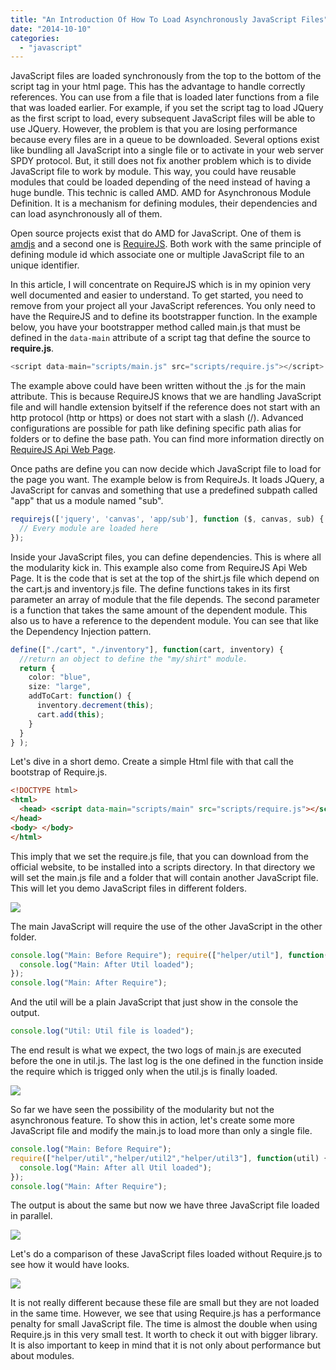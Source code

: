 ```yaml
---
title: "An Introduction Of How To Load Asynchronously JavaScript Files"
date: "2014-10-10"
categories: 
  - "javascript"
---
```


JavaScript files are loaded synchronously from the top to the bottom of the script tag in your html page. This has the advantage to handle correctly references. You can use from a file that is loaded later functions from a file that was loaded earlier. For example, if you set the script tag to load JQuery as the first script to load, every subsequent JavaScript files will be able to use JQuery. However, the problem is that you are losing performance because every files are in a queue to be downloaded. Several options exist like bundling all JavaScript into a single file or to activate in your web server SPDY protocol. But, it still does not fix another problem which is to divide JavaScript file to work by module. This way, you could have reusable modules that could be loaded depending of the need instead of having a huge bundle. This technic is called AMD. AMD for Asynchronous Module Definition. It is a mechanism for defining modules, their dependencies and can load asynchronously all of them.

Open source projects exist that do AMD for JavaScript. One of them is [amdjs](https://github.com/amdjs/amdjs-api) and a second one is [RequireJS](http://requirejs.org/). Both work with the same principle of defining module id which associate one or multiple JavaScript file to an unique identifier.

In this article, I will concentrate on RequireJS which is in my opinion very well documented and easier to understand. To get started, you need to remove from your project all your JavaScript references. You only need to have the RequireJS and to define its bootstrapper function. In the example below, you have your bootstrapper method called main.js that must be defined in the `data-main` attribute of a script tag that define the source to **require.js**.

```typescript
<script data-main="scripts/main.js" src="scripts/require.js"></script> 
``` 


The example above could have been written without the .js for the main attribute. This is because RequireJS knows that we are handling JavaScript file and will handle extension byitself if the reference does not start with an http protocol (http or https) or does not start with a slash (/). Advanced configurations are possible for path like defining specific path alias for folders or to define the base path. You can find more information directly on [RequireJS Api Web Page](http://requirejs.org/docs/api.html#jsfiles).

Once paths are define you can now decide which JavaScript file to load for the page you want. The example below is from RequireJs. It loads JQuery, a JavaScript for canvas and something that use a predefined subpath called "app" that us a module named "sub". 

```typescript
requirejs(['jquery', 'canvas', 'app/sub'], function ($, canvas, sub) { 
  // Every module are loaded here 
}); 
``` 


Inside your JavaScript files, you can define dependencies. This is where all the modularity kick in. This example also come from RequireJS Api Web Page. It is the code that is set at the top of the shirt.js file which depend on the cart.js and inventory.js file. The define functions takes in its first parameter an array of module that the file depends. The second parameter is a function that takes the same amount of the dependent module. This also us to have a reference to the dependent module. You can see that like the Dependency Injection pattern.

```typescript
define(["./cart", "./inventory"], function(cart, inventory) { 
  //return an object to define the "my/shirt" module. 
  return { 
    color: "blue", 
    size: "large", 
    addToCart: function() { 
      inventory.decrement(this); 
      cart.add(this); 
    } 
  } 
} ); 
``` 


Let's dive in a short demo. Create a simple Html file with that call the bootstrap of Require.js. 

```html  
<!DOCTYPE html> 
<html> 
  <head> <script data-main="scripts/main" src="scripts/require.js"></script> 
</head> 
<body> </body> 
</html> 
``` 

This imply that we set the require.js file, that you can download from the official website, to be installed into a scripts directory. In that directory we will set the main.js file and a folder that will contain another JavaScript file. This will let you demo JavaScript files in different folders.

![](images/requireExample.png)

The main JavaScript will require the use of the other JavaScript in the other folder. 

```typescript
console.log("Main: Before Require"); require(["helper/util"], function(util) { 
  console.log("Main: After Util loaded"); 
}); 
console.log("Main: After Require"); 
``` 

And the util will be a plain JavaScript that just show in the console the output. 

```typescript
console.log("Util: Util file is loaded"); 
``` 


The end result is what we expect, the two logs of main.js are executed before the one in util.js. The last log is the one defined in the function inside the require which is trigged only when the util.js is finally loaded.

![](images/requireOutput.png)

So far we have seen the possibility of the modularity but not the asynchronous feature. To show this in action, let's create some more JavaScript file and modify the main.js to load more than only a single file.

```typescript
console.log("Main: Before Require"); 
require(["helper/util","helper/util2","helper/util3"], function(util) { 
  console.log("Main: After all Util loaded"); 
}); 
console.log("Main: After Require"); 
``` 

The output is about the same but now we have three JavaScript file loaded in parallel. 

![](images/requireAsync-400x127.png)

Let's do a comparison of these JavaScript files loaded without Require.js to see how it would have looks. 

![](images/requireNoRequireOuputPerformance-400x119.png)

It is not really different because these file are small but they are not loaded in the same time. However, we see that using Require.js has a performance penalty for small JavaScript file. The time is almost the double when using Require.js in this very small test. It worth to check it out with bigger library. It is also important to keep in mind that it is not only about performance but about modules.
